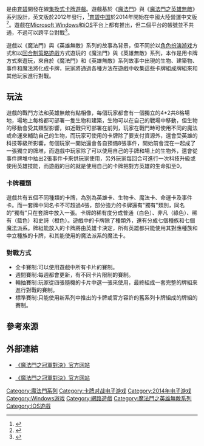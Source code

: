 {{fanpov|time=2015-03-02T02:49:54+00:00}}

{{Infobox VG
| title = 魔法門之冠軍對決
| english = The Might & Magic: Duel of Champions
| developer = [[育碧|育碧]]
| publisher = [[育碧|育碧]]
| designer =
| released = {{Vgrelease|WW|2012年9月3日|CN|2014年4月23日<ref>{{cite web|author=育碧中国|title=育碧公布英雄无敌卡牌大作 《冠军对决》4月23日公测|url=http://doc.upaidui.com/news/view/2014-04-16-03|accessdate=2015-03-04|deadurl=yes|archiveurl=https://web.archive.org/web/20150402150029/http://doc.upaidui.com/news/view/2014-04-16-03|archivedate=2015-04-02}}</ref>}}
| genre = [[集換式卡牌遊戲|集換式卡牌遊戲]]
| modes = [[网络游戏|多人在線]]，單人
| platforms = [[Microsoft_Windows|Microsoft Windows]]、[[iOS|iOS]]
| onlinegame = 1
}}
{{Vgname|魔法門之冠軍對決|en=The Might & Magic: Duel of Champions}}是由[[育碧软件|育碧]]開發在線[[集換式卡牌遊戲|集換式卡牌遊戲]]。遊戲基於《[[魔法門|魔法門]]》與《[[魔法門之英雄無敵|魔法門之英雄無敵]]》系列設計，英文版於2012年發行，<ref>{{Cite web|url = http://www.ign.com/wikis/might-and-magic-duel-of-champions|title = Might and Magic: Duel of Champions Wiki Guide|accessdate = 2013-12}}</ref><span>[[育碧中国|育碧中国]]於2014年開始在中國大陸營運中文版<ref>{{Cite web|url = http://www.ubisoft.com.cn/news2/show/451|title = 《魔法門冠軍對決》4月1日12點不刪檔內測正式開啟|accessdate = 2014-03-28}}</ref>。遊戲在[[Microsoft_Windows|Microsoft Windows]]和[[iOS|iOS]]平台上都有推出，但二個平台的帳號並不共通，不過可以跨平台對戰<ref>{{Cite web|url = http://www.gamebase.com.tw/forum/608/topic/95249032/1|title = 正宗奇幻卡牌遊戲的逆襲！《魔法門：冠軍對決》將加入行動平台大戰！|accessdate = 2012-09-13}}</ref>。

遊戲以《魔法門》與《英雄無敵》系列的故事為背景，但不同於以[[电子角色扮演游戏|角色扮演游戏]]方式和以[[回合制策略遊戲|回合制策略遊戲]]方式遊玩的《魔法門》與《英雄無敵》系列，本作是用卡牌方式來遊玩，來自於《魔法門》和《英雄無敵》系列故事中出現的生物、建築物、事件和魔法將化成卡牌，玩家將通過各種方法在遊戲中收集這些卡牌組成牌組來和其他玩家進行對戰。

== 玩法 ==
遊戲的戰鬥方法和英雄無敵有點相像，每個玩家都會有一個獨立的4*2共8格場地，場地上每格都可部署一隻生物和建築，生物可以在自己的戰場中移動，但生物的移動會受其類型影響，如近戰只可部署在前列，玩家在戰鬥時可使用不同的魔法或命運來輔助自己的生物，而玩家可使用的卡牌除了要支付資源外，還會受英雄的科技等級所影響，每個玩家一開始還會各自預備8張事件，開始前會混在一起成了一張獨立的牌堆，而遊戲中玩家除了可以使用自己的手牌和場上的生物外，還會從事件牌堆中抽出2張事件卡來供玩家使用，另外玩家每回合可進行一次科技升級或使用英雄技能，而遊戲的目的就是使用自己的卡牌把對方英雄的生命扣至0。

===卡牌種類===
遊戲共有五個不同種類的卡牌，為別為英雄卡、生物卡、魔法卡、命運卡及事件卡。而一套牌中同名卡不可超過4張，部分強力的卡牌還有"獨有"類別，同名的"獨有"只在套牌中放入一張。卡牌的稀有度分成普通（白色）、非凡（綠色）、稀有（藍色）和史詩（橙色）。遊戲中的卡牌除了種類外，還有分成七個種族和七個魔法派系。牌組能放入的卡牌將由英雄卡決定，所有英雄都只能使用其對應種族和中立種族的卡牌，和其能使用的魔法派系的魔法卡。

=== 對戰方式 ===
* 全卡賽制:可以使用遊戲中所有卡片的賽制。
* 週間賽制:每週都會更新，有不同卡片限制的賽制。
* 輪抽賽制:玩家從四張隨機的卡片中選一張來使用，最終組成一套完整的牌組來進行對戰的賽制。
* 標準賽制:只能使用新系列中推出的卡牌或官方容許的舊系列卡牌組成的牌組的賽制。

== 參考來源 ==
{{reflist}}

==外部連結==
* {{zh-hans}}[https://web.archive.org/web/20150312020059/http://doc.upaidui.com/ 《魔法門之冠軍對決》官方网站]
* {{en}}[https://web.archive.org/web/20150220081855/https://www.duelofchampions.com/ 《魔法門之冠軍對決》官方网站]

[[Category:魔法門系列|Category:魔法門系列]]
[[Category:卡牌对战电子游戏|Category:卡牌对战电子游戏]]
[[Category:2014年电子游戏|Category:2014年电子游戏]]
[[Category:Windows游戏|Category:Windows游戏]]
[[Category:網路遊戲|Category:網路遊戲]]
[[Category:魔法門之英雄無敵系列|Category:魔法門之英雄無敵系列]]
[[Category:IOS遊戲|Category:IOS遊戲]]